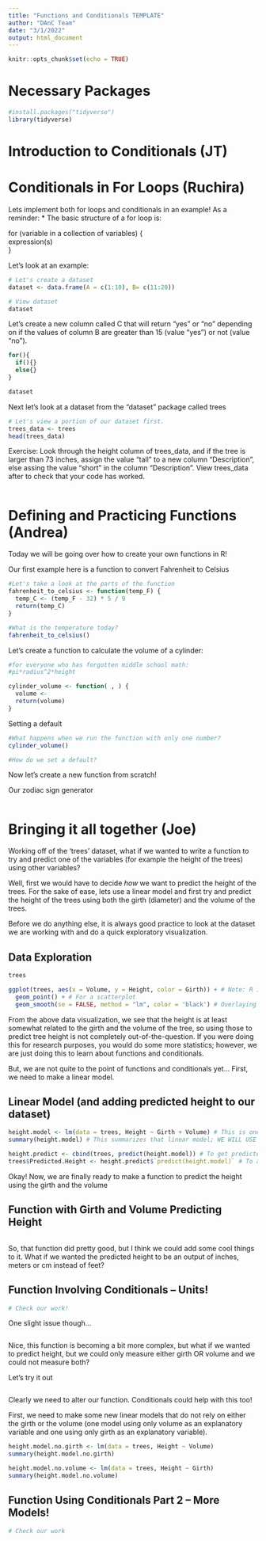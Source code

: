 ```yaml
---
title: "Functions and Conditionals TEMPLATE"
author: "DAnC Team"
date: "3/1/2022"
output: html_document
---
```


```r
knitr::opts_chunk$set(echo = TRUE)
```

# Necessary Packages
```r
#install.packages("tidyverse")
library(tidyverse)
```

# Introduction to Conditionals (JT)

# Conditionals in For Loops (Ruchira)
Lets implement both for loops and conditionals in an example!
As a reminder:
* The basic structure of a for loop is: 

for (variable in a collection of variables) {  
expression(s)  
}  

Let's look at an example:
```r
# Let's create a dataset 
dataset <- data.frame(A = c(1:10), B= c(11:20))

# View dataset
dataset
```

Let's create a new column called C that will return "yes" or "no" depending on if the values of column B are greater than 15 (value "yes") or not (value "no"). 
```r
for(){
  if(){}
  else{}
}

dataset
```

Next let's look at a dataset from the "dataset" package called trees
```r
# Let's view a portion of our dataset first.
trees_data <- trees
head(trees_data)
```



Exercise:
Look through the height column of trees_data, and if the tree is larger than 73 inches, assign the value "tall" to a new column "Description", else assing the value "short" in the column "Description". View trees_data after to check that your code has worked. 

```r

```

# Defining and Practicing Functions (Andrea)
Today we will be going over how to create your own functions in R!

Our first example here is a function to convert Fahrenheit to Celsius
```r
#Let's take a look at the parts of the function 
fahrenheit_to_celsius <- function(temp_F) {
  temp_C <- (temp_F - 32) * 5 / 9
  return(temp_C)
}

#What is the temperature today?
fahrenheit_to_celsius()
```

Let's create a function to calculate the volume of a cylinder:

```r
#for everyone who has forgotten middle school math:
#pi*radius^2*height

cylinder_volume <- function( , ) {
  volume <- 
  return(volume)
}
```
Setting a default 
```r
#What happens when we run the function with only one number?
cylinder_volume()

#How do we set a default?

```

Now let's create a new function from scratch!

Our zodiac sign generator

```r

```




# Bringing it all together (Joe)

Working off of the 'trees' dataset, what if we wanted to write a function to try and predict one of the variables (for example the height of the trees) using other variables?

Well, first we would have to decide *how* we want to predict the height of the trees. For the sake of ease, lets use a linear model and first try and predict the height of the trees using both the girth (diameter) and the volume of the trees.

Before we do anything else, it is always good practice to look at the dataset we are working with and do a quick exploratory visualization.

## Data Exploration
```r
trees

ggplot(trees, aes(x = Volume, y = Height, color = Girth)) + # Note: R is case-sensitive
  geom_point() + # For a scatterplot
  geom_smooth(se = FALSE, method = "lm", color = 'black') # Overlaying a linear model without the standard error bar (and specifying the color to black)
```

From the above data visualization, we see that the height is at least somewhat related to the girth and the volume of the tree, so using those to predict tree height is not completely out-of-the-question. If you were doing this for research purposes, you would do some more statistics; however, we are just doing this to learn about functions and conditionals.

But, we are not quite to the point of functions and conditionals yet... First, we need to make a linear model.

## Linear Model (and adding predicted height to our dataset)
```r
height.model <- lm(data = trees, Height ~ Girth + Volume) # This is one way to make a linear model where you specify the dataset, and then specify your explanatory variables (girth and volume) and your response variable (height)
summary(height.model) # This summarizes that linear model; WE WILL USE THIS LATER

height.predict <- cbind(trees, predict(height.model)) # To get predicted values of height from the linear model
trees$Predicted.Height <- height.predict$`predict(height.model)` # To add those predicted values to our dataset
```

Okay! Now, we are finally ready to make a function to predict the height using the girth and the volume

## Function with Girth and Volume Predicting Height
```r

```

So, that function did pretty good, but I think we could add some cool things to it. What if we wanted the predicted height to be an output of inches, meters or cm instead of feet?

## Function Involving Conditionals -- Units!
```r

# Check our work!

```

One slight issue though...
```r

```


Nice, this function is becoming a bit more complex, but what if we wanted to predict height, but we could only measure either girth OR volume and we could not measure both?

Let's try it out
```r

```

Clearly we need to alter our function. Conditionals could help with this too!

First, we need to make some new linear models that do not rely on either the girth or the volume (one model using only volume as an explanatory variable and one using only girth as an explanatory variable).
```r
height.model.no.girth <- lm(data = trees, Height ~ Volume)
summary(height.model.no.girth)

height.model.no.volume <- lm(data = trees, Height ~ Girth)
summary(height.model.no.volume)
```

## Function Using Conditionals Part 2 -- More Models!
```r

# Check our work

```
